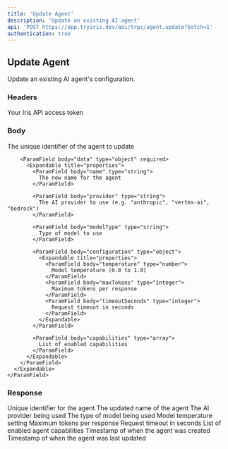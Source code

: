 ```yaml
---
title: 'Update Agent'
description: 'Update an existing AI agent'
api: 'POST https://app.tryiris.dev/api/trpc/agent.update?batch=1'
authentication: true
---
```


## Update Agent

Update an existing AI agent's configuration.

### Headers

<ParamField header="IRIS_ACCESS_TOKEN" type="string" required>
  Your Iris API access token
</ParamField>

### Body

<ParamField body="0" type="object" required>
  <Expandable title="properties">
    <ParamField body="json" type="object" required>
      <Expandable title="properties">
        <ParamField body="where" type="object" required>
          <Expandable title="properties">
            <ParamField body="id" type="string" required>
              The unique identifier of the agent to update
            </ParamField>
          </Expandable>
        </ParamField>

        <ParamField body="data" type="object" required>
          <Expandable title="properties">
            <ParamField body="name" type="string">
              The new name for the agent
            </ParamField>

            <ParamField body="provider" type="string">
              The AI provider to use (e.g. "anthropic", "vertex-ai", "bedrock")
            </ParamField>

            <ParamField body="modelType" type="string">
              Type of model to use
            </ParamField>

            <ParamField body="configuration" type="object">
              <Expandable title="properties">
                <ParamField body="temperature" type="number">
                  Model temperature (0.0 to 1.0)
                </ParamField>
                <ParamField body="maxTokens" type="integer">
                  Maximum tokens per response
                </ParamField>
                <ParamField body="timeoutSeconds" type="integer">
                  Request timeout in seconds
                </ParamField>
              </Expandable>
            </ParamField>

            <ParamField body="capabilities" type="array">
              List of enabled capabilities
            </ParamField>
          </Expandable>
        </ParamField>
      </Expandable>
    </ParamField>
  </Expandable>
</ParamField>

### Response

<ResponseField name="id" type="string">
  Unique identifier for the agent
</ResponseField>

<ResponseField name="name" type="string">
  The updated name of the agent
</ResponseField>

<ResponseField name="provider" type="string">
  The AI provider being used
</ResponseField>

<ResponseField name="modelType" type="string">
  The type of model being used
</ResponseField>

<ResponseField name="configuration" type="object">
  <Expandable title="properties">
    <ResponseField name="temperature" type="number">
      Model temperature setting
    </ResponseField>
    <ResponseField name="maxTokens" type="integer">
      Maximum tokens per response
    </ResponseField>
    <ResponseField name="timeoutSeconds" type="integer">
      Request timeout in seconds
    </ResponseField>
  </Expandable>
</ResponseField>

<ResponseField name="capabilities" type="array">
  List of enabled agent capabilities
</ResponseField>

<ResponseField name="createdAt" type="date">
  Timestamp of when the agent was created
</ResponseField>

<ResponseField name="updatedAt" type="date">
  Timestamp of when the agent was last updated
</ResponseField>